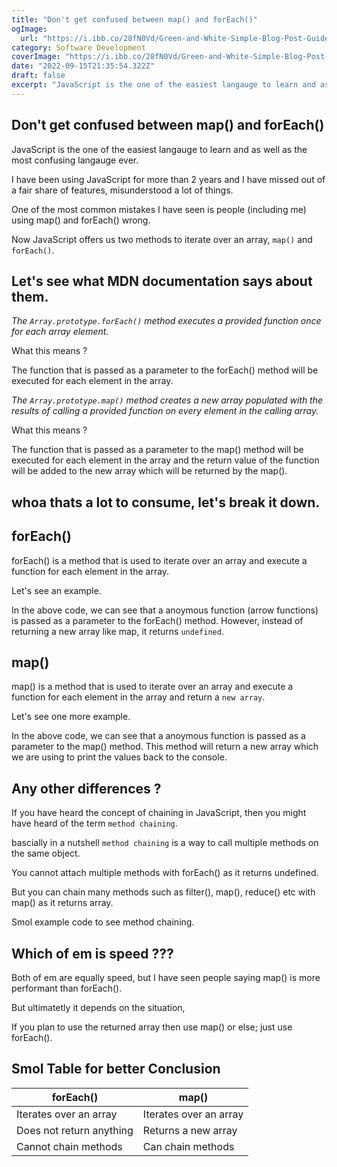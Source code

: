 ```yaml
---
title: "Don't get confused between map() and forEach()"
ogImage:
  url: "https://i.ibb.co/28fN0Vd/Green-and-White-Simple-Blog-Post-Guide-Linked-In-Article-Cover-Image.png"
category: Software Development
coverImage: "https://i.ibb.co/28fN0Vd/Green-and-White-Simple-Blog-Post-Guide-Linked-In-Article-Cover-Image.png"
date: "2022-09-15T21:35:54.322Z"
draft: false
excerpt: "JavaScript is the one of the easiest langauge to learn and as well as the most confusing langauge ever. I have been using JavaScript for more than 2 years and I have missed out of a fair share of features. One of the most common mistakes I have seen is people (including me) using map() and forEach() wrong. Now JavaScript offers us two methods to iterate over an array, `map()` and `forEach()`."
---
```


## Don't get confused between map() and forEach()

JavaScript is the one of the easiest langauge to learn and as well as the most confusing langauge ever.

I have been using JavaScript for more than 2 years and I have missed out of a fair share of features, misunderstood a lot of things.

One of the most common mistakes I have seen is people (including me) using map() and forEach() wrong.

Now JavaScript offers us two methods to iterate over an array, `map()` and `forEach()`.

## Let's see what MDN documentation says about them.

_The `Array.prototype.forEach()` method executes a provided function once for each array element._

What this means ?

The function that is passed as a parameter to the forEach() method will be executed for each element in the array.

_The `Array.prototype.map()` method creates a new array populated with the results of calling a provided function on every element in the calling array._

What this means ?

The function that is passed as a parameter to the map() method will be executed for each element in the array and the return value of the function will be added to the new array which will be returned by the map().

## whoa thats a lot to consume, let's break it down.

## forEach()

forEach() is a method that is used to iterate over an array and execute a function for each element in the array.

Let's see an example.

<script src="https://gist.github.com/Prajwalprakash3722/bccc97b75210f74a6af42090d84bf1e3.js"></script>

In the above code, we can see that a anoymous function (arrow functions) is passed as a parameter to the forEach() method.
However, instead of returning a new array like map, it returns `undefined`.

## map()

map() is a method that is used to iterate over an array and execute a function for each element in the array and return a `new array`.

Let's see one more example.

<script src="https://gist.github.com/Prajwalprakash3722/4d0ab52d25743ef1a7e4200530130b98.js"></script>

In the above code, we can see that a anoymous function is passed as a parameter to the map() method.
This method will return a new array which we are using to print the values back to the console.

## Any other differences ?

If you have heard the concept of chaining in JavaScript, then you might have heard of the term `method chaining`.

bascially in a nutshell `method chaining` is a way to call multiple methods on the same object.

You cannot attach multiple methods with forEach() as it returns undefined.

But you can chain many methods such as filter(), map(), reduce() etc with map() as it returns array.

Smol example code to see method chaining.

<script src="https://gist.github.com/Prajwalprakash3722/c180fc95434ecbda33ec18059587d0ed.js"></script>

## Which of em is speed ???

Both of em are equally speed, but I have seen people saying map() is more performant than forEach().

But ultimatetly it depends on the situation,

If you plan to use the returned array then use map() or else; just use forEach().

## Smol Table for better Conclusion

<table className="">
  <thead className="">
    <tr>
      <th>forEach()</th>
      <th>map()</th>
    </tr>
  </thead>
  <tbody id="tbody">
    <tr>
      <td>Iterates over an array</td>
      <td>Iterates over an array</td>
    </tr>
    <tr>
      <td>Does not return anything</td>
      <td>Returns a new array</td>
    </tr>
    <tr>
      <td>Cannot chain methods</td>
      <td>Can chain methods</td>
    </tr>
  </tbody>
</table>
